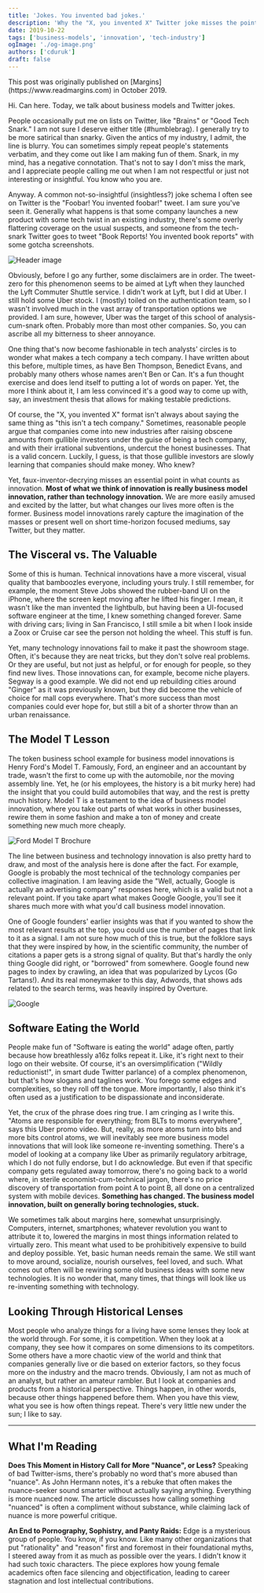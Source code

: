 ```yaml
---
title: 'Jokes. You invented bad jokes.'
description: 'Why the "X, you invented X" Twitter joke misses the point about innovation—and why business model innovation matters more than technology innovation'
date: 2019-10-22
tags: ['business-models', 'innovation', 'tech-industry']
ogImage: './og-image.png'
authors: ['cduruk']
draft: false
---
```



<Callout variant="note">
This post was originally published on [Margins](https://www.readmargins.com) in October 2019.
</Callout>

Hi. Can here. Today, we talk about business models and Twitter jokes.

People occasionally put me on lists on Twitter, like "Brains" or "Good Tech Snark." I am not sure I deserve either title (#humblebrag). I generally try to be more satirical than snarky. Given the antics of my industry, I admit, the line is blurry. You can sometimes simply repeat people's statements verbatim, and they come out like I am making fun of them. Snark, in my mind, has a negative connotation. That's not to say I don't miss the mark, and I appreciate people calling me out when I am not respectful or just not interesting or insightful. You know who you are.

Anyway. A common not-so-insightful (insightless?) joke schema I often see on Twitter is the "Foobar! You invented foobar!" tweet. I am sure you've seen it. Generally what happens is that some company launches a new product with some tech twist in an existing industry, there's some overly flattering coverage on the usual suspects, and someone from the tech-snark Twitter goes to tweet "Book Reports! You invented book reports" with some gotcha screenshots.

![Header image](./header.jpeg)

Obviously, before I go any further, some disclaimers are in order. The tweet-zero for this phenomenon seems to be aimed at Lyft when they launched the Lyft Commuter Shuttle service. I didn't work at Lyft, but I did at Uber. I still hold some Uber stock. I (mostly) toiled on the authentication team, so I wasn't involved much in the vast array of transportation options we provided. I am sure, however, Uber was the target of this school of analysis-cum-snark often. Probably more than most other companies. So, you can ascribe all my bitterness to sheer annoyance.

One thing that's now become fashionable in tech analysts' circles is to wonder what makes a tech company a tech company. I have written about this before, multiple times, as have Ben Thompson, Benedict Evans, and probably many others whose names aren't Ben or Can. It's a fun thought exercise and does lend itself to putting a lot of words on paper. Yet, the more I think about it, I am less convinced it's a good way to come up with, say, an investment thesis that allows for making testable predictions.

Of course, the "X, you invented X" format isn't always about saying the same thing as "this isn't a tech company." Sometimes, reasonable people argue that companies come into new industries after raising obscene amounts from gullible investors under the guise of being a tech company, and with their irrational subventions, undercut the honest businesses. That is a valid concern. Luckily, I guess, is that those gullible investors are slowly learning that companies should make money. Who knew?

Yet, faux-inventor-decrying misses an essential point in what counts as innovation. **Most of what we think of innovation is really business model innovation, rather than technology innovation.** We are more easily amused and excited by the latter, but what changes our lives more often is the former. Business model innovations rarely capture the imagination of the masses or present well on short time-horizon focused mediums, say Twitter, but they matter.

## The Visceral vs. The Valuable

Some of this is human. Technical innovations have a more visceral, visual quality that bamboozles everyone, including yours truly. I still remember, for example, the moment Steve Jobs showed the rubber-band UI on the iPhone, where the screen kept moving after he lifted his finger. I mean, it wasn't like the man invented the lightbulb, but having been a UI-focused software engineer at the time, I knew something changed forever. Same with driving cars; living in San Francisco, I still smile a bit when I look inside a Zoox or Cruise car see the person not holding the wheel. This stuff is fun.

Yet, many technology innovations fail to make it past the showroom stage. Often, it's because they are neat tricks, but they don't solve real problems. Or they are useful, but not just as helpful, or for enough for people, so they find new lives. Those innovations can, for example, become niche players. Segway is a good example. We did not end up rebuilding cities around "Ginger" as it was previously known, but they did become the vehicle of choice for mall cops everywhere. That's more success than most companies could ever hope for, but still a bit of a shorter throw than an urban renaissance.

## The Model T Lesson

The token business school example for business model innovations is Henry Ford's Model T. Famously, Ford, an engineer and an accountant by trade, wasn't the first to come up with the automobile, nor the moving assembly line. Yet, he (or his employees, the history is a bit murky here) had the insight that you could build automobiles that way, and the rest is pretty much history. Model T is a testament to the idea of business model innovation, where you take out parts of what works in other businesses, rewire them in some fashion and make a ton of money and create something new much more cheaply.

![Ford Model T Brochure](./car-brochure.jpeg)

The line between business and technology innovation is also pretty hard to draw, and most of the analysis here is done after the fact. For example, Google is probably the most technical of the technology companies per collective imagination. I am leaving aside the "Well, actually, Google is actually an advertising company" responses here, which is a valid but not a relevant point. If you take apart what makes Google Google, you'll see it shares much more with what you'd call business model innovation.

One of Google founders' earlier insights was that if you wanted to show the most relevant results at the top, you could use the number of pages that link to it as a signal. I am not sure how much of this is true, but the folklore says that they were inspired by how, in the scientific community, the number of citations a paper gets is a strong signal of quality. But that's hardly the only thing Google did right, or "borrowed" from somewhere. Google found new pages to index by crawling, an idea that was popularized by Lycos (Go Tartans!). And its real moneymaker to this day, Adwords, that shows ads related to the search terms, was heavily inspired by Overture.

![Google](./google.jpeg)

## Software Eating the World

People make fun of "Software is eating the world" adage often, partly because how breathlessly a16z folks repeat it. Like, it's right next to their logo on their website. Of course, it's an oversimplification ("Wildly reductionist!", in smart dude Twitter parlance) of a complex phenomenon, but that's how slogans and taglines work. You forego some edges and complexities, so they roll off the tongue. More importantly, I also think it's often used as a justification to be dispassionate and inconsiderate.

Yet, the crux of the phrase does ring true. I am cringing as I write this. "Atoms are responsible for everything; from BLTs to moms everywhere", says this Uber promo video. But, really, as more atoms turn into bits and more bits control atoms, we will inevitably see more business model innovations that will look like someone re-inventing something. There's a model of looking at a company like Uber as primarily regulatory arbitrage, which I do not fully endorse, but I do acknowledge. But even if that specific company gets regulated away tomorrow, there's no going back to a world where, in sterile economist-cum-technical jargon, there's no price discovery of transportation from point A to point B, all done on a centralized system with mobile devices. **Something has changed. The business model innovation, built on generally boring technologies, stuck.**

We sometimes talk about margins here, somewhat unsurprisingly. Computers, internet, smartphones; whatever revolution you want to attribute it to, lowered the margins in most things information related to virtually zero. This meant what used to be prohibitively expensive to build and deploy possible. Yet, basic human needs remain the same. We still want to move around, socialize, nourish ourselves, feel loved, and such. What comes out often will be rewiring some old business ideas with some new technologies. It is no wonder that, many times, that things will look like us re-inventing something with technology.

## Looking Through Historical Lenses

Most people who analyze things for a living have some lenses they look at the world through. For some, it is competition. When they look at a company, they see how it compares on some dimensions to its competitors. Some others have a more chaotic view of the world and think that companies generally live or die based on exterior factors, so they focus more on the industry and the macro trends. Obviously, I am not as much of an analyst, but rather an amateur rambler. But I look at companies and products from a historical perspective. Things happen, in other words, because other things happened before them. When you have this view, what you see is how often things repeat. There's very little new under the sun; I like to say.

---

## What I'm Reading

**Does This Moment in History Call for More "Nuance", or Less?** Speaking of bad Twitter-isms, there's probably no word that's more abused than "nuance". As John Hermann notes, it's a rebuke that often makes the nuance-seeker sound smarter without actually saying anything. Everything is more nuanced now. The article discusses how calling something "nuanced" is often a compliment without substance, while claiming lack of nuance is more powerful critique.

**An End to Pornography, Sophistry, and Panty Raids:** Edge is a mysterious group of people. You know, if you know. Like many other organizations that put "rationality" and "reason" first and foremost in their foundational myths, I steered away from it as much as possible over the years. I didn't know it had such toxic characters. The piece explores how young female academics often face silencing and objectification, leading to career stagnation and lost intellectual contributions.
